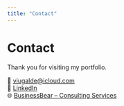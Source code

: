 ```yaml
---
title: "Contact"
---
```


# Contact

Thank you for visiting my portfolio.

📧 [viugalde@icloud.com](mailto:viugalde@icloud.com)  
🔗 [LinkedIn](https://linkedin.com/in/vivianaugalde)  
🌐 [BusinessBear – Consulting Services](https://businessbear.ca)